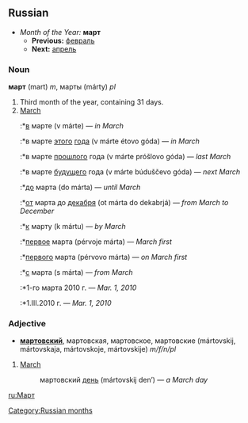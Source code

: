 [[Category:Russian months]]
==Russian==
*''Month of the Year:'' '''март'''
**'''Previous:''' [[февраль]]
**'''Next:''' [[апрель]]

===Noun===
'''март''' (mart) ''m'', марты (márty) ''pl''

#Third month of the year, containing 31 days.
#[[March]]
#:*[[в]] марте (v márte) — ''in March''
#:*в марте [[этот|этого]] [[год|года]] (v márte étovo góda) — ''in March''
#:*в марте [[прошлый|прошлого]] года (v márte próšlovo góda) — ''last March''
#:*в марте [[будущий|будущего]] года (v márte búduščevo góda) — ''next March''
#:*[[до]] марта (do márta) — ''until March''
#:*[[от]] марта до [[декабрь|декабря]] (ot márta do dekabrjá) — ''from March to December''
#:*[[к]] марту (k mártu) — ''by March''
#:*[[первый|первое]] марта (pérvoje márta) — ''March first''
#:*[[первый|первого]] марта (pérvovo márta) — ''on March first''
#:*[[с]] марта (s márta) — ''from March''
#:*1-го марта 2010 г. — ''Mar. 1, 2010''
#:*1.III.2010 г. — ''Mar. 1, 2010''

===Adjective===
*'''[[мартовский]]''', мартовская, мартовское, мартовские (mártovskij, mártovskaja, mártovskoje, mártovskije) ''m/f/n/pl''

#[[March]]
#: мартовский [[день]] (mártovskij den’) — ''a March day''

[[ru:Март]]